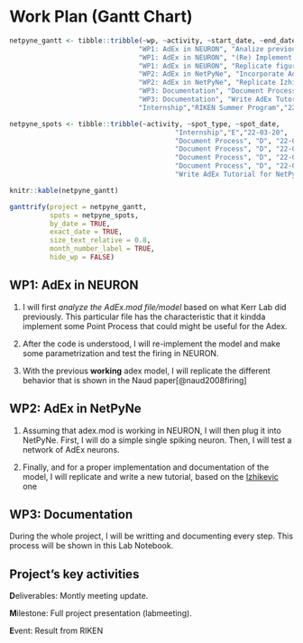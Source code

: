 # Work Plan (Gantt Chart) {#workplan}

```r

netpyne_gantt <- tibble::tribble(~wp, ~activity, ~start_date, ~end_date,
                                "WP1: AdEx in NEURON", "Analize previous Adex model", "22-03-01", "22-03-25", 
                                "WP1: AdEx in NEURON", "(Re) Implement Adex model in NEURON", "22-03-28", "22-04-29",
                                "WP1: AdEx in NEURON", "Replicate figures from Naudi et al.", "22-05-02", "22-06-03",
                                "WP2: AdEx in NetPyNe", "Incorporate AdEx into NetPyNe", "22-06-06", "22-06-24",
                                "WP2: AdEx in NetPyNe", "Replicate Izhikevic tutorial with AdEx", "22-06-24", "22-07-08",
                                "WP3: Documentation", "Document Process", "22-03-01", "22-08-08",
                                "WP3: Documentation", "Write AdEx Tutorial for NetPyne", "22-06-06", "22-07-29",
                                "Internship","RIKEN Summer Program","22-06-15","22-08-30") 

netpyne_spots <- tibble::tribble(~activity, ~spot_type, ~spot_date,
                                         "Internship","E","22-03-20",
                                         "Document Process", "D", "22-03-31",
                                         "Document Process", "D", "22-04-28",
                                         "Document Process", "D", "22-05-26",
                                         "Document Process", "D", "22-06-30",
                                         "Write AdEx Tutorial for NetPyne", "M", "22-07-21")

knitr::kable(netpyne_gantt)
```

```r
ganttrify(project = netpyne_gantt,
          spots = netpyne_spots,
          by_date = TRUE,
          exact_date = TRUE,
          size_text_relative = 0.8, 
          month_number_label = TRUE,
          hide_wp = FALSE)
```

## WP1: AdEx in NEURON

1. I will first *analyze the AdEx.mod file/model* based on what Kerr Lab did previously. This particular file has the characteristic that it kindda implement some Point Process that could might be useful for the Adex.

2. After the code is understood, I will re-implement the model and make some parametrization and test the firing in NEURON.

3. With the previous **working** adex model, I will replicate the different behavior that is shown in the Naud paper[@naud2008firing]

## WP2: AdEx in NetPyNe

1. Assuming that adex.mod is working in NEURON, I will then plug it into NetPyNe. First, I will do a simple single spiking neuron. Then, I will test a network of AdEx neurons.

2. Finally, and for a proper implementation and documentation of the model, I will replicate and write a new tutorial, based on the [Izhikevic](http://www.netpyne.org/tutorial.html?highlight=izhike#tutorial-4-using-a-simplified-cell-model-izhikevich) one

## WP3: Documentation

During the whole project, I will be writting and documenting every step. This process will be shown in this Lab Notebook.

## Project's key activities

**D**eliverables: Montly meeting update.

**M**ilestone: Full project presentation (labmeeting).

**E**vent: Result from RIKEN
